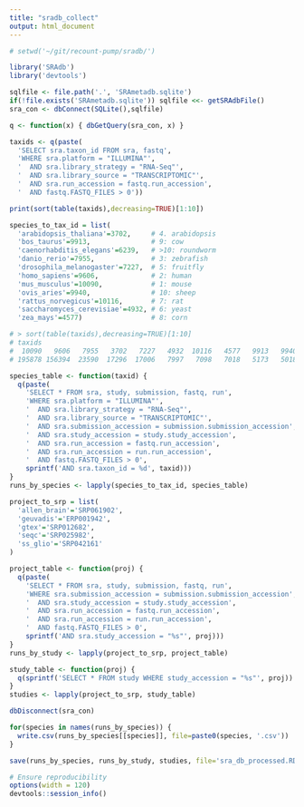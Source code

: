 ```yaml
---
title: "sradb_collect"
output: html_document
---
```


```r
# setwd('~/git/recount-pump/sradb/')
```

```r
library('SRAdb')
library('devtools')
```

```r
sqlfile <- file.path('.', 'SRAmetadb.sqlite')
if(!file.exists('SRAmetadb.sqlite')) sqlfile <<- getSRAdbFile()
sra_con <- dbConnect(SQLite(),sqlfile)
```

```r
q <- function(x) { dbGetQuery(sra_con, x) }
```

```r
taxids <- q(paste(
  'SELECT sra.taxon_id FROM sra, fastq',
  'WHERE sra.platform = "ILLUMINA"',
  '  AND sra.library_strategy = "RNA-Seq"',
  '  AND sra.library_source = "TRANSCRIPTOMIC"',
  '  AND sra.run_accession = fastq.run_accession',
  '  AND fastq.FASTQ_FILES > 0'))

print(sort(table(taxids),decreasing=TRUE)[1:10])
```

```r
species_to_tax_id = list(
  'arabidopsis_thaliana'=3702,     # 4. arabidopsis
  'bos_taurus'=9913,               # 9: cow
  'caenorhabditis_elegans'=6239,   # >10: roundworm
  'danio_rerio'=7955,              # 3: zebrafish
  'drosophila_melanogaster'=7227,  # 5: fruitfly
  'homo_sapiens'=9606,             # 2: human
  'mus_musculus'=10090,            # 1: mouse
  'ovis_aries'=9940,               # 10: sheep
  'rattus_norvegicus'=10116,       # 7: rat
  'saccharomyces_cerevisiae'=4932, # 6: yeast
  'zea_mays'=4577)                 # 8: corn

# > sort(table(taxids),decreasing=TRUE)[1:10]
# taxids
#  10090   9606   7955   3702   7227   4932  10116   4577   9913   9940 
# 195878 156394  23590  17296  17006   7997   7098   7018   5173   5018 

species_table <- function(taxid) {
  q(paste(
    'SELECT * FROM sra, study, submission, fastq, run',
    'WHERE sra.platform = "ILLUMINA"',
    '  AND sra.library_strategy = "RNA-Seq"',
    '  AND sra.library_source = "TRANSCRIPTOMIC"',
    '  AND sra.submission_accession = submission.submission_accession',
    '  AND sra.study_accession = study.study_accession',
    '  AND sra.run_accession = fastq.run_accession',
    '  AND sra.run_accession = run.run_accession',
    '  AND fastq.FASTQ_FILES > 0',
    sprintf('AND sra.taxon_id = %d', taxid)))
}
runs_by_species <- lapply(species_to_tax_id, species_table)
```

```r
project_to_srp = list(
  'allen_brain'='SRP061902',
  'geuvadis'='ERP001942',
  'gtex'='SRP012682',
  'seqc'='SRP025982',
  'ss_glio'='SRP042161'
)

project_table <- function(proj) {
  q(paste(
    'SELECT * FROM sra, study, submission, fastq, run',
    'WHERE sra.submission_accession = submission.submission_accession',
    '  AND sra.study_accession = study.study_accession',
    '  AND sra.run_accession = fastq.run_accession',
    '  AND sra.run_accession = run.run_accession',
    '  AND fastq.FASTQ_FILES > 0',
    sprintf('AND sra.study_accession = "%s"', proj)))
}
runs_by_study <- lapply(project_to_srp, project_table)

study_table <- function(proj) {
  q(sprintf('SELECT * FROM study WHERE study_accession = "%s"', proj))
}
studies <- lapply(project_to_srp, study_table)
```

```r
dbDisconnect(sra_con)
```

```r
for(species in names(runs_by_species)) {
  write.csv(runs_by_species[[species]], file=paste0(species, '.csv'))
}
```

```r
save(runs_by_species, runs_by_study, studies, file='sra_db_processed.RData')
```

```r
# Ensure reproducibility
options(width = 120)
devtools::session_info()
```
